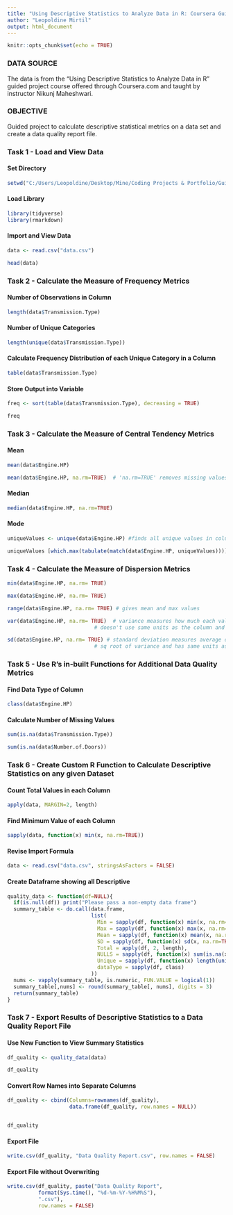 ---
title: "Using Descriptive Statistics to Analyze Data in R: Coursera Guided Project"
author: "Leopoldine Mirtil"
output: html_document
---

```{r setup, include=FALSE}
knitr::opts_chunk$set(echo = TRUE)
```

### DATA SOURCE

The data is from the “Using Descriptive Statistics to Analyze Data in R” guided project course offered through Coursera.com and taught by instructor Nikunj Maheshwari. 

### OBJECTIVE

Guided project to calculate descriptive statistical metrics on a data set and create a data quality report file.

### Task 1 - Load and View Data

#### Set Directory 

```{r}
setwd("C:/Users/Leopoldine/Desktop/Mine/Coding Projects & Portfolio/Guided Projects/R Guided Project/DescriptiveStatisticsInR")
```


#### Load Library

```{r, message=FALSE}
library(tidyverse)
library(rmarkdown)
```


#### Import and View Data

```{r}
data <- read.csv("data.csv")

head(data)
```


### Task 2 - Calculate the Measure of Frequency Metrics

#### Number of Observations in Column

```{r}
length(data$Transmission.Type)
```


#### Number of Unique Categories
 
```{r}
length(unique(data$Transmission.Type))   
```


#### Calculate Frequency Distribution of each Unique Category in a Column 

```{r}
table(data$Transmission.Type)
```


#### Store Output into Variable

```{r}
freq <- sort(table(data$Transmission.Type), decreasing = TRUE) 

freq
```


### Task 3 - Calculate the Measure of Central Tendency Metrics 

#### Mean
  
```{r}
mean(data$Engine.HP)   

mean(data$Engine.HP, na.rm=TRUE)  # 'na.rm=TRUE' removes missing values 
```


#### Median

```{r}
median(data$Engine.HP, na.rm=TRUE) 
```


#### Mode

```{r}
uniqueValues <- unique(data$Engine.HP) #finds all unique values in column and store it in variable

uniqueValues [which.max(tabulate(match(data$Engine.HP, uniqueValues)))]  
```


### Task 4 - Calculate the Measure of Dispersion Metrics 

```{r}
min(data$Engine.HP, na.rm= TRUE)  

max(data$Engine.HP, na.rm= TRUE)  

range(data$Engine.HP, na.rm= TRUE) # gives mean and max values 

var(data$Engine.HP, na.rm= TRUE)  # variance measures how much each value is varying/deviating from mean
                            # doesn't use same units as the column and is not interpretable as a result

sd(data$Engine.HP, na.rm= TRUE) # standard deviation measures average deviation off each value of mean
                            # sq root of variance and has same units as the column
```


### Task 5 - Use R’s in-built Functions for Additional Data Quality Metrics

#### Find Data Type of Column

```{r}
class(data$Engine.HP) 
```

#### Calculate Number of Missing Values

```{r}
sum(is.na(data$Transmission.Type)) 

sum(is.na(data$Number.of.Doors))
```


### Task 6 - Create Custom R Function to Calculate Descriptive Statistics on any given Dataset 

#### Count Total Values in each Column
 
```{r}
apply(data, MARGIN=2, length)
```


#### Find Minimum Value of each Column

```{r}
sapply(data, function(x) min(x, na.rm=TRUE)) 
```


#### Revise Import Formula

```{r}
data <- read.csv("data.csv", stringsAsFactors = FALSE) 
```

#### Create Dataframe showing all Descriptive 

```{r}
quality_data <- function(df=NULL){
  if(is.null(df)) print("Please pass a non-empty data frame")
  summary_table <- do.call(data.frame, 
                           list(
                             Min = sapply(df, function(x) min(x, na.rm=TRUE)),
                             Max = sapply(df, function(x) max(x, na.rm=TRUE)),
                             Mean = sapply(df, function(x) mean(x, na.rm=TRUE)),
                             SD = sapply(df, function(x) sd(x, na.rm=TRUE)),
                             Total = apply(df, 2, length),
                             NULLS = sapply(df, function(x) sum(is.na(x))),
                             Unique = sapply(df, function(x) length(unique(x))),
                             dataType = sapply(df, class)
                           ))
  nums <- vapply(summary_table, is.numeric, FUN.VALUE = logical(1))
  summary_table[,nums] <- round(summary_table[, nums], digits = 3)
  return(summary_table)
}
```


### Task 7 - Export Results of Descriptive Statistics to a Data Quality Report File 

#### Use New Function to View Summary Statistics

```{r, warning=FALSE, message=FALSE, error=FALSE}
df_quality <- quality_data(data)

df_quality 
```

#### Convert Row Names into Separate Columns

```{r, warning=FALSE, message=FALSE}
df_quality <- cbind(Columns=rownames(df_quality), 
                    data.frame(df_quality, row.names = NULL))  


df_quality 
```

#### Export File

```{r}
write.csv(df_quality, "Data Quality Report.csv", row.names = FALSE)
```

#### Export File without Overwriting

```{r}
write.csv(df_quality, paste("Data Quality Report",
          format(Sys.time(), "%d-%m-%Y-%H%M%S"),
          ".csv"), 
          row.names = FALSE)
```
